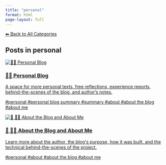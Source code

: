 ```yaml
---
title: "personal"
format: html
page-layout: full
---
```


[⬅ Back to All Categories](../categories.qmd)

## Posts in **personal**

::: {.cards-grid}
<div class="card">
<a class="card-link" href="/posts/personal/index.html">
<div class="card-image"><img src="/images/banner.png" alt="🧑‍🏫 Personal Blog"></div>
<div class="card-content">
<h3 class="card-title">🧑‍🏫 Personal Blog</h3>
<p class="card-desc">A space for more personal texts, free reflections, experience reports, behind-the-scenes of the blog, and author’s notes.</p>
<div class="chips"><span class="chip">#personal</span> <span class="chip">#personal blog summary</span> <span class="chip">#summary</span> <span class="chip">#about</span> <span class="chip">#about the blog</span> <span class="chip">#about me</span></div>
</div>
</a>
</div>
<div class="card">
<a class="card-link" href="/posts/personal/about-the-blog.html">
<div class="card-image"><img src="/images/banner.png" alt="📘 🧑‍💻 About the Blog and About Me"></div>
<div class="card-content">
<h3 class="card-title">📘 🧑‍💻 About the Blog and About Me</h3>
<p class="card-desc">Learn more about the author, the blog&#x27;s purpose, how it was built, and the technical behind-the-scenes of the project.</p>
<div class="chips"><span class="chip">#personal</span> <span class="chip">#about</span> <span class="chip">#about the blog</span> <span class="chip">#about me</span></div>
</div>
</a>
</div>
:::
